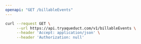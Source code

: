 ```yaml
---
openapi: "GET /billableEvents"
---
```


<RequestExample>

```bash Request
curl --request GET \
     --url https://api.tryaqueduct.com/v1/billableEvents \
     --header 'Accept: application/json' \
     --header 'Authorization: null'
```

</RequestExample>
